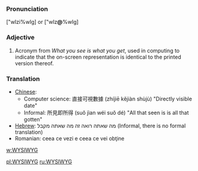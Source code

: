 ===Pronunciation===
["wIzi%wIg] or ["wIz'''@'''%wIg] 

===Adjective===
# Acronym from ''What you see is what you get'', used in computing to indicate that the on-screen representation is identical to the printed version thereof.

===Translation===

* [[Chinese]]: 
** Computer science: 直接可視數據  (zhíjiē kějiàn shùjù) "Directly visible date"
** Informal: 所見即所得 (suǒ jìan wéi suǒ dé) "All that seen is is all that gotten"
* [[Hebrew]]: מה שאתה רואה זה מה שאתה מקבל (Informal, there is no formal translation)
* Romanian: ceea ce vezi e ceea ce vei obţine
[[w:WYSIWYG]]

[[pl:WYSIWYG]]
[[ru:WYSIWYG]]